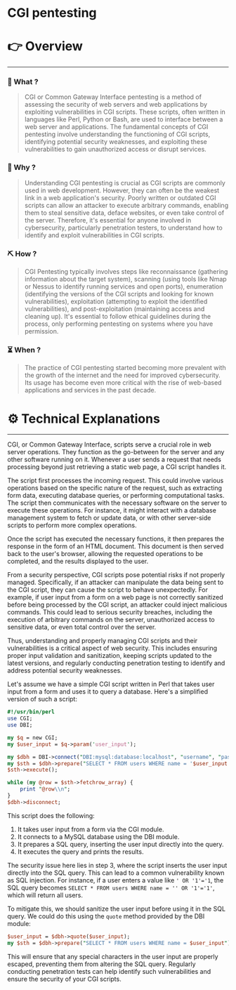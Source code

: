 # CGI pentesting


# 👉 Overview

---

### 👀 What ?

> CGI or Common Gateway Interface pentesting is a method of assessing the security of web servers and web applications by exploiting vulnerabilities in CGI scripts. These scripts, often written in languages like Perl, Python or Bash, are used to interface between a web server and applications. The fundamental concepts of CGI pentesting involve understanding the functioning of CGI scripts, identifying potential security weaknesses, and exploiting these vulnerabilities to gain unauthorized access or disrupt services.
> 

### 🧐 Why ?

> Understanding CGI pentesting is crucial as CGI scripts are commonly used in web development. However, they can often be the weakest link in a web application's security. Poorly written or outdated CGI scripts can allow an attacker to execute arbitrary commands, enabling them to steal sensitive data, deface websites, or even take control of the server. Therefore, it's essential for anyone involved in cybersecurity, particularly penetration testers, to understand how to identify and exploit vulnerabilities in CGI scripts.
> 

### ⛏️ How ?

> CGI Pentesting typically involves steps like reconnaissance (gathering information about the target system), scanning (using tools like Nmap or Nessus to identify running services and open ports), enumeration (identifying the versions of the CGI scripts and looking for known vulnerabilities), exploitation (attempting to exploit the identified vulnerabilities), and post-exploitation (maintaining access and cleaning up). It's essential to follow ethical guidelines during the process, only performing pentesting on systems where you have permission.
> 

### ⏳ When ?

> The practice of CGI pentesting started becoming more prevalent with the growth of the internet and the need for improved cybersecurity. Its usage has become even more critical with the rise of web-based applications and services in the past decade.
> 

# ⚙️ Technical Explanations

---

CGI, or Common Gateway Interface, scripts serve a crucial role in web server operations. They function as the go-between for the server and any other software running on it. Whenever a user sends a request that needs processing beyond just retrieving a static web page, a CGI script handles it.

The script first processes the incoming request. This could involve various operations based on the specific nature of the request, such as extracting form data, executing database queries, or performing computational tasks. The script then communicates with the necessary software on the server to execute these operations. For instance, it might interact with a database management system to fetch or update data, or with other server-side scripts to perform more complex operations.

Once the script has executed the necessary functions, it then prepares the response in the form of an HTML document. This document is then served back to the user's browser, allowing the requested operations to be completed, and the results displayed to the user.

From a security perspective, CGI scripts pose potential risks if not properly managed. Specifically, if an attacker can manipulate the data being sent to the CGI script, they can cause the script to behave unexpectedly. For example, if user input from a form on a web page is not correctly sanitized before being processed by the CGI script, an attacker could inject malicious commands. This could lead to serious security breaches, including the execution of arbitrary commands on the server, unauthorized access to sensitive data, or even total control over the server.

Thus, understanding and properly managing CGI scripts and their vulnerabilities is a critical aspect of web security. This includes ensuring proper input validation and sanitization, keeping scripts updated to the latest versions, and regularly conducting penetration testing to identify and address potential security weaknesses.

Let's assume we have a simple CGI script written in Perl that takes user input from a form and uses it to query a database. Here's a simplified version of such a script:

```perl
#!/usr/bin/perl
use CGI;
use DBI;

my $q = new CGI;
my $user_input = $q->param('user_input');

my $dbh = DBI->connect("DBI:mysql:database:localhost", "username", "password");
my $sth = $dbh->prepare("SELECT * FROM users WHERE name = '$user_input'");
$sth->execute();

while (my @row = $sth->fetchrow_array) {
    print "@row\\n";
}
$dbh->disconnect;

```

This script does the following:

1. It takes user input from a form via the CGI module.
2. It connects to a MySQL database using the DBI module.
3. It prepares a SQL query, inserting the user input directly into the query.
4. It executes the query and prints the results.

The security issue here lies in step 3, where the script inserts the user input directly into the SQL query. This can lead to a common vulnerability known as SQL injection. For instance, if a user enters a value like `' OR '1'='1`, the SQL query becomes `SELECT * FROM users WHERE name = '' OR '1'='1'`, which will return all users.

To mitigate this, we should sanitize the user input before using it in the SQL query. We could do this using the `quote` method provided by the DBI module:

```perl
$user_input = $dbh->quote($user_input);
my $sth = $dbh->prepare("SELECT * FROM users WHERE name = $user_input");

```

This will ensure that any special characters in the user input are properly escaped, preventing them from altering the SQL query. Regularly conducting penetration tests can help identify such vulnerabilities and ensure the security of your CGI scripts.
